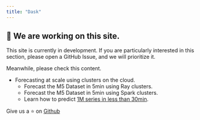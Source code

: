 ```yaml
---
title: "Dask"
---
```


## 🚧 We are working on this site.

This site is currently in development. If you are particularly interested in this section, please open a GitHub Issue, and we will prioritize it.

Meanwhile, please check this content.

- Forecasting at scale using clusters on the cloud.
    - Forecast the M5 Dataset in 5min using Ray clusters.
    - Forecast the M5 Dataset in 5min using Spark clusters.
    - Learn how to predict [1M series in less than 30min](https://www.anyscale.com/blog/how-nixtla-uses-ray-to-accurately-predict-more-than-a-million-time-series).

Give us a ⭐ on [Github](https://github.com/nixtla/statsforecast)